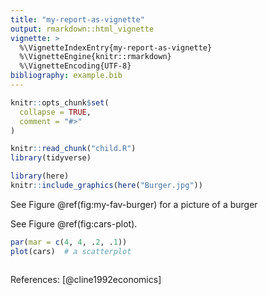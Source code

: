 ---
title: "my-report-as-vignette"
output: rmarkdown::html_vignette
vignette: >
  %\VignetteIndexEntry{my-report-as-vignette}
  %\VignetteEngine{knitr::rmarkdown}
  %\VignetteEncoding{UTF-8}
bibliography: example.bib
---

```{r, include = FALSE}
knitr::opts_chunk$set(
  collapse = TRUE,
  comment = "#>"
)
```

```{r, setup}
knitr::read_chunk("child.R")
library(tidyverse)
```

```{r, my-fav-burger, fig.cap=" Picture of a delicious burger"}
library(here)
knitr::include_graphics(here("Burger.jpg"))

```

See Figure \@ref(fig:my-fav-burger) for a picture of a burger


See Figure \@ref(fig:cars-plot).

```{r cars-plot, fig.cap="The cars data.", echo=FALSE}
par(mar = c(4, 4, .2, .1))
plot(cars)  # a scatterplot
```


```{r, child-code, eval=TRUE}
```

References:
[@cline1992economics]
